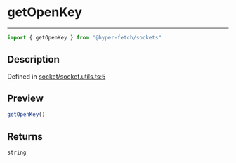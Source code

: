 

# getOpenKey

<div class="api-docs__separator" data-reactroot="">

---

</div><div class="api-docs__import" data-reactroot="">

```ts
import { getOpenKey } from "@hyper-fetch/sockets"
```

</div><div class="api-docs__section">

## Description

</div><div class="api-docs__description"><span class="api-docs__do-not-parse">



</span></div><p class="api-docs__definition">

Defined in [socket/socket.utils.ts:5](https://github.com/BetterTyped/hyper-fetch/blob/993719ed/packages/sockets/src/socket/socket.utils.ts#L5)

</p><div class="api-docs__section">

## Preview

</div><div class="api-docs__preview fn">

```ts
getOpenKey()
```

</div><div class="api-docs__section">

## Returns

</div><div class="api-docs__returns">

```ts
string
```

</div>